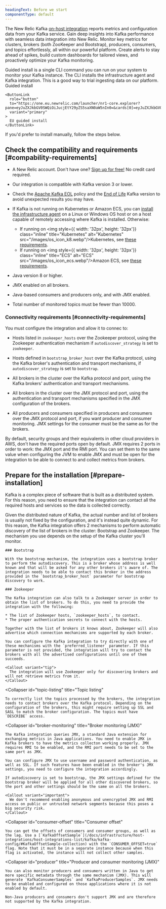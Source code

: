 ```yaml
---
headingText: Before we start
componentType: default
---
```


The New Relic Kafka [on-host integration](/docs/integrations/host-integrations/getting-started/introduction-host-integrations) reports metrics and configuration data from your Kafka service. Gain deep insights into Kafka performance with seamless data integration into New Relic. Monitor key metrics for clusters, brokers (both ZooKeeper and Bootstrap), producers, consumers, and topics effortlessly, all within our powerful platform. Create alerts to stay ahead of spikes, build custom dashboards for tailored views, and proactively optimize your Kafka monitoring.

<Callout variant="tip">
  Guided install is a single CLI command you can run on your system to monitor your Kafka instance. The CLI installs the infrastructure agent and Kafka integration. This is a good way to trial ingesting data on our platform.

  <ButtonGroup>
    <ButtonLink
      role="button"
      to="https://one.newrelic.com/launcher/nr1-core.explorer?pane=eyJuZXJkbGV0SWQiOiJucjEtY29yZS5saXN0aW5nIn0=&cards[0]=eyJuZXJkbGV0SWQiOiJucjEtaW5zdGFsbC1uZXdyZWxpYy5ucjEtaW5zdGFsbC1uZXdyZWxpYyIsImFjdGl2ZUNvbXBvbmVudCI6IlZUU09FbnZpcm9ubWVudCIsInBhdGgiOiJndWlkZWQifQ=="
      variant="primary"
    >
      Guided install
    </ButtonLink>

    <ButtonLink
      role="button"
      to="https://one.eu.newrelic.com/launcher/nr1-core.explorer?pane=eyJuZXJkbGV0SWQiOiJucjEtY29yZS5saXN0aW5nIn0=&cards[0]=eyJuZXJkbGV0SWQiOiJucjEtaW5zdGFsbC1uZXdyZWxpYy5ucjEtaW5zdGFsbC1uZXdyZWxpYyIsImFjdGl2ZUNvbXBvbmVudCI6IlZUU09FbnZpcm9ubWVudCIsInBhdGgiOiJndWlkZWQifQ=="
      variant="primary"
    >
      EU guided install
    </ButtonLink>
  </ButtonGroup>

  If you'd prefer to install manually, follow the steps below.
</Callout>

## Check the compatibility and requirements [#compability-requirements]

* A New Relic account. Don't have one? [Sign up for free!](https://newrelic.com/signup) No credit card required.

* Our integration is compatible with Kafka version 3 or lower.

* Check the [Apache Kafka EOL](https://cwiki.apache.org/confluence/display/KAFKA/Time+Based+Release+Plan#TimeBasedReleasePlan-WhatIsOurEOLPolicy) policy and the [End of Life](https://docs.confluent.io/platform/current/installation/versions-interoperability.html#cp-and-apache-ak-compatibility) Kafka version to avoid unexpected results you may have.

* If Kafka is not running on Kubernetes or Amazon ECS, you can [install the infrastructure agent](/docs/infrastructure/install-infrastructure-agent/get-started/install-infrastructure-agent-new-relic) on a Linux or Windows OS host or on a host capable of remotely accessing where Kafka is installed. Otherwise:
  * If running on <img style={{ width: '32px', height: '32px'}} class="inline" title="Kubernetes" alt="Kubernetes" src="/images/os_icon_k8.webp"/>Kubernetes, see [these requirements](/docs/monitor-service-running-kubernetes#requirements).
  * If running on <img style={{ width: '32px', height: '32px'}} class="inline" title="ECS" alt="ECS" src="/images/os_icon_ecs.webp"/>Amazon ECS, see [these requirements](/docs/integrations/host-integrations/host-integrations-list/monitor-services-running-amazon-ecs).

* Java version 8 or higher.

* JMX enabled on all brokers.

* Java-based consumers and producers only, and with JMX enabled.

* Total number of monitored topics must be fewer than 10000.

### Connectivity requirements [#connectivity-requirements]

You must configure the integration and allow it to connec to:

* Hosts listed in `zookeeper_hosts` over the Zookeeper protocol, using the Zookeeper authentication mechanism if `autodiscover_strategy` is set to `zookeeper`.

* Hosts defined in `bootstrap_broker_host` over the Kafka protocol, using the Kafka broker's authentication and transport mechanisms, if `autodiscover_strategy` is set to `bootstrap`.

* All brokers in the cluster over the Kafka protocol and port, using the Kafka brokers' authentication and transport mechanisms.

* All brokers in the cluster over the JMX protocol and port, using the authentication and transport mechanisms specified in the JMX configuration of the brokers.

* All producers and consumers specified in producers and consumers over the JMX protocol and port, if you want producer and consumer monitoring. JMX settings for the consumer must be the same as for the brokers.

<Callout variant="important">
  By default, security groups and their equivalents in other cloud providers in AWS, don't have the required ports open by default. JMX requires 2 ports in order to work: the JMX port and the RMI port. You can set them to the same value when configuring the JVM to enable JMX and must be open for the integration to be able to connect to and collect metrics from brokers.
</Callout>

## Prepare for the installation [#prepare-installation]

Kafka is a complex piece of software that is built as a distributed system. For this reason, you need to ensure that the integration can contact all the required hosts and services so the data is collected correctly.

<CollapserGroup>
  <Collapser
    id="autodiscovery"
    title="Autodiscovery"
  >
    Given the distributed nature of Kafka, the actual number and list of brokers is usually not fixed by the configuration, and it's instead quite dynamic. For this reason, the Kafka integration offers 2 mechanisms to perform automatic discovery of the list of brokers in the cluster: Bootstrap and Zookeeper. The mechanism you use depends on the setup of the Kafka cluster you'll monitor.

    ### Bootstrap

    With the bootstrap mechanism, the integration uses a bootstrap broker to perform the autodiscovery. This is a broker whose address is well known and that will be asked for any other brokers it's aware of. The integration needs to be able to contact this broker in the address provided in the `bootstrap_broker_host` parameter for bootstrap discovery to work.

    ### Zookeeper

    The Kafka integration can also talk to a Zookeeper server in order to obtain the list of brokers. To do this, you need to provide the integration with the following:

    * The list of Zookeeper hosts, `zookeeper_hosts`, to contact.
    * The proper authentication secrets to connect with the hosts.

    Together with the list of brokers it knows about, Zookeeper will also advertise which connection mechanisms are supported by each broker.

    You can configure the Kafka integration to try directly with one of these mechanisms with the `preferred_listener` parameter. If this parameter is not provided, the integration will try to contact the brokers with all the advertised configurations until one of them succeeds.

    <Callout variant="tip">
      The integration will use Zookeeper only for discovering brokers and will not retrieve metrics from it.
    </Callout>
  </Collapser>

  <Collapser
    id="topic-listing"
    title="Topic listing"
  >
    To correctly list the topics processed by the brokers, the integration needs to contact brokers over the Kafka protocol. Depending on the configuration of the brokers, this might require setting up SSL and SASL to match the broker configuration. The topics must have `DESCRIBE` access.
  </Collapser>

  <Collapser
    id="broker-monitoring"
    title="Broker monitoring (JMX)"
  >
    The Kafka integration queries JMX, a standard Java extension for exchanging metrics in Java applications. You need to enable JMX in Kafka brokers to have the metrics collecton working properly. JMX requires RMI to be enabled, and the RMI port needs to be set to the same port as JMX.

    You can configure JMX to use username and password authentication, as well as SSL. If such features have been enabled in the broker's JMX settings, you need to configure the integration accordingly.

    If autodiscovery is set to bootstrap, the JMX settings defined for the bootstrap broker will be applied for all other discovered brokers, so the port and other settings should be the same on all the brokers.

    <Callout variant="important">
      We don't recommend enabling anonymous and unencrypted JMX and RMI access on public or untrusted network segments because this poses a big security risk.
    </Callout>
  </Collapser>

  <Collapser
    id="consumer-offset"
    title="Consumer offset"
  >
    You can get the offsets of consumers and consumer groups, as well as the lag. Use a [`KafkaOffsetSample`](/docs/infrastructure/host-integrations/host-integrations-list/kafka/kafka-config/#KafkaOffsetSample-collection) with the `CONSUMER_OFFSET=true` flag. Note that it must be in a separate instance because when this flag is activated, the instance will not collect other samples.
  </Collapser>

  <Collapser
    id="producer"
    title="Producer and consumer monitoring (JMX)"
  >
    You can also monitor producers and consumers written in Java to get more specific metadata through the same mechanism (JMX). This will generate `KafkaConsumerSamples` and `KafkaProducerSamples`. JMX needs to be enabled and configured on those applications where it is not enabled by default.

    Non-Java producers and consumers don't support JMX and are therefore not supported by the Kafka integration.
  </Collapser>
</CollapserGroup>

